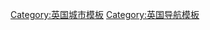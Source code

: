{{Navbox
|name = 英国城市
|title = [[英國城市地位|英國城市]]
|state = {{{state|autocollapse}}}
|bodyclass = hlist
|above = [[英國城市列表]]

|group1 = [[英格兰行政区划|英格蘭]]
|list1  = 
*[[巴斯]]
*[[伯明翰]]
*[[布拉德福德市|-{zh-cn:布拉德福德;zh-hk:巴拉福特;zh-tw:布拉福}-市]]
*[[布赖顿和霍夫]]
*[[布里斯托尔|布-{里}-斯-{zh-cn:托尔;zh-hk:托;zh-tw:托}-]]
*[[劍橋]]
*[[坎特伯雷市|-{zh-cn:坎特伯雷;zh-hk:坎特伯雷;zh-tw:坎特伯里}-市]]
*[[卡萊爾市]]
*[[切爾姆斯福德市]]
*[[切斯特|-{zh-cn:切斯特;zh-hk:車士打;zh-tw:切斯特}-]]
*[[奇切斯特]]
*[[考文垂|-{zh-cn:考文垂;zh-hk:高雲地利;zh-tw:科芬特里}-]]
*[[德比 (英格蘭)|-{zh-cn:德比;zh-hk:打比;zh-tw:德貝}-]]
*[[達拉謨|-{zh-cn:达勒姆;zh-hk:杜倫;zh-tw:達拉謨}-]]
*[[伊利 (劍橋郡)|伊利]]
*[[埃克塞特|-{zh-cn:埃克塞特;zh-hk:雅息特;zh-tw:艾克希特}-]]
*[[格洛斯特|-{zh-cn:格洛斯特;zh-hk:告羅士打;zh-tw:格洛斯特}-]]
*[[赫里福德]]
*[[赫爾河畔京士頓]]
*[[蘭加斯特市|-{zh-cn:兰开斯特;zh-hk:蘭加斯特;zh-tw:蘭卡斯特}-市]]
*[[利茲市]]
*[[莱斯特]]
*[[利奇菲爾德]]
*[[林肯 (林肯郡)|林肯]]
*[[利物浦]]
*[[倫敦市]]
*[[曼彻斯特]]
*[[泰恩河畔纽卡斯尔|泰恩河畔-{zh-cn:纽卡斯尔;zh-hk:紐卡素;zh-tw:新堡}-]]
*[[諾里奇|-{zh-cn:诺維奇;zh-hk:諾域治;zh-tw:諾里奇}-]]
*[[诺丁汉|-{zh-cn:诺丁汉;zh-hk:諾定咸;zh-tw:諾丁罕}-]]
*[[牛津]]
*[[彼得伯勒]]
*[[普利茅斯]]
*[[朴次茅斯|-{zh-cn:朴次茅斯;zh-hk:樸茨茅夫;zh-tw:樸茨茅斯}-]]
*[[普雷斯頓市]]
*[[里彭]]
*[[聖奧爾本斯市]]
*[[索爾福德市]]
*[[索爾茲伯里|-{zh-cn:索爾茲伯里;zh-hk:梳士巴利;zh-tw:索爾茲伯里}-]]
*{{link-en|雪菲爾市|City of Sheffield|-{zh-cn:谢菲尔德;zh-hk:錫菲;zh-tw:雪菲爾}-市}}
*[[南安普敦|-{zh-cn:南安普敦;zh-hk:修咸頓;zh-tw:南安普敦}-]]
*[[濱海紹森德]]
*[[特倫特河畔斯托克]]
*[[桑德蘭市|-{zh-cn:桑德蘭;zh-hk:新特蘭;zh-tw:巽德蘭}-市]]
*[[特魯羅]]
*[[韋克菲爾德市]]
*[[韋爾斯 (薩默塞特郡)|韋爾斯]]
*[[西敏市|西敏市]]
*[[溫切斯特市]]
*[[伍爾弗漢普頓]]
*[[伍斯特]]
*[[約克]]

|group2 = [[北爱尔兰行政区划|北愛爾蘭]]
|list2 =
*[[阿馬]]
*[[贝尔法斯特]]
*[[利斯本]]
*[[德里 (北愛爾蘭)|德里]]
*[[纽里]]

|group3 = [[苏格兰行政区划|蘇格蘭]]
|list3 =
*[[阿伯丁|-{zh-cn:阿伯丁;zh-hk:鴨巴甸;zh-tw:亞伯丁}-]]
*[[邓迪|-{zh-cn:邓迪;zh-hk:登地;zh-tw:丹地}-]]
*[[爱丁堡]]
*[[格拉斯哥]]
*[[印威內斯|-{zh-cn:因弗内斯;zh-hk:恩華尼斯;zh-tw:印威內斯}-]]
*[[伯斯 (英國)|伯斯]]
*[[史特靈|-{zh-cn:斯特灵;zh-hk:史特靈;zh-tw:斯特靈}-]]

|group4 = [[威尔士行政区划|威爾斯]]
|list4 =
*[[班戈 (圭内斯)|班戈]]
*[[加的夫|-{zh-cn:加的夫;zh-hk:卡迪夫;zh-tw:卡地夫}-]]
*[[纽波特]]
*[[聖戴維斯]]
*[[斯旺西|-{zh-cn:斯旺西;zh-hk:史雲斯;zh-tw:斯旺西}-]]

|below = 参见：[[英國城市與城鎮人口排名]]
}}<noinclude>

{{collapsible option}}
[[Category:英国城市模板]]
[[Category:英国导航模板]]
</noinclude>